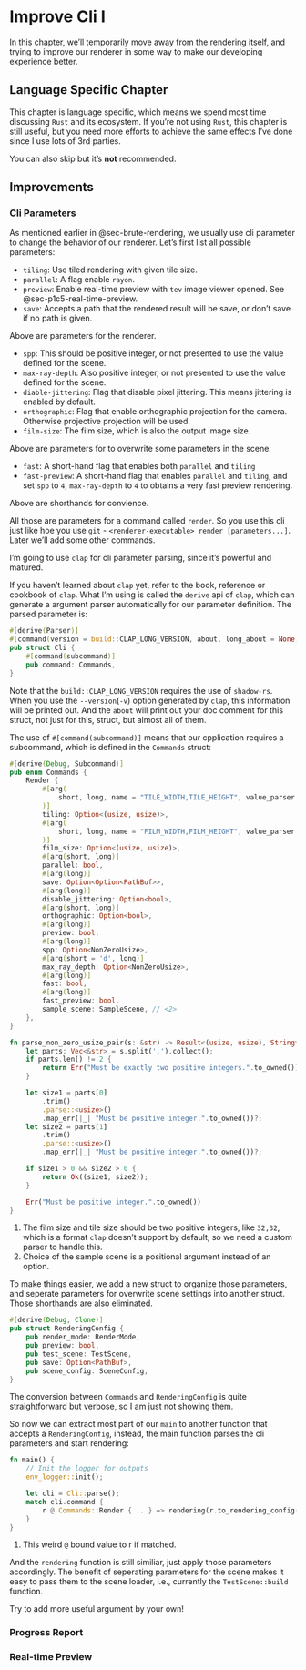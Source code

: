 # Improve Cli I {#sec-improve-cli-i}

In this chapter, we'll temporarily move away from the rendering itself, and trying to improve our renderer in some way to make our developing experience better.

::: callout-note
## Language Specific Chapter

This chapter is language specific, which means we spend most time discussing `Rust` and its ecosystem. If you're not using `Rust`, this chapter is still useful, but you need more efforts to achieve the same effects I've done since I use lots of 3rd parties.

You can also skip but it's **not** recommended.
:::

## Improvements

### Cli Parameters {#sec-p1c5-cli-param}

As mentioned earlier in @sec-brute-rendering, we usually use cli parameter to change the behavior of our renderer. Let's first list all possible parameters:

- `tiling`: Use tiled rendering with given tile size.
- `parallel`: A flag enable `rayon`.
- `preview`: Enable real-time preview with `tev` image viewer opened. See @sec-p1c5-real-time-preview.
- `save`: Accepts a path that the rendered result will be save, or don't save if no path is given.

Above are parameters for the renderer.

- `spp`: This should be positive integer, or not presented to use the value defined for the scene.
- `max-ray-depth`: Also positive integer, or not presented to use the value defined for the scene.
- `diable-jittering`: Flag that disable pixel jittering. This means jittering is enabled by default.
- `orthographic`: Flag that enable orthographic projection for the camera. Otherwise projective projection will be used.
- `film-size`: The film size, which is also the output image size.

Above are parameters for to overwrite some parameters in the scene.

- `fast`: A short-hand flag that enables both `parallel` and `tiling`
- `fast-preview`: A short-hand flag that enables `parallel` and `tiling`, and set `spp` to `4`, `max-ray-depth` to `4` to obtains a very fast preview rendering.

Above are shorthands for convience.

All those are parameters for a command called `render`. So you use this cli just like hoe you use `git` - `<renderer-executable> render [parameters...]`. Later we'll add some other commands.

I'm going to use `clap` for cli parameter parsing, since it's powerful and matured.

If you haven't learned about `clap` yet, refer to the book, reference or cookbook of `clap`. What I'm using is called the `derive` api of `clap`, which can generate a argument parser automatically for our parameter definition. The parsed parameter is:

```Rust
#[derive(Parser)]
#[command(version = build::CLAP_LONG_VERSION, about, long_about = None)]
pub struct Cli {
    #[command(subcommand)]
    pub command: Commands,
}
```

Note that the `build::CLAP_LONG_VERSION` requires the use of `shadow-rs`. When you use the `--version`(`-v`) option generated by `clap`, this information will be printed out. And the `about` will print out your doc comment for this struct, not just for this, struct, but almost all of them.

The use of `#[command(subcommand)]` means that our cpplication requires a subcommand, which is defined in the `Commands` struct:

```Rust
#[derive(Debug, Subcommand)]
pub enum Commands {
    Render {
        #[arg(
            short, long, name = "TILE_WIDTH,TILE_HEIGHT", value_parser = parse_non_zero_usize_pair // <1>
        )]
        tiling: Option<(usize, usize)>,
        #[arg(
            short, long, name = "FILM_WIDTH,FILM_HEIGHT", value_parser = parse_non_zero_usize_pair
        )]
        film_size: Option<(usize, usize)>,
        #[arg(short, long)]
        parallel: bool,
        #[arg(long)]
        save: Option<Option<PathBuf>>,
        #[arg(long)]
        disable_jittering: Option<bool>,
        #[arg(short, long)]
        orthographic: Option<bool>,
        #[arg(long)]
        preview: bool,
        #[arg(long)]
        spp: Option<NonZeroUsize>,
        #[arg(short = 'd', long)]
        max_ray_depth: Option<NonZeroUsize>,
        #[arg(long)]
        fast: bool,
        #[arg(long)]
        fast_preview: bool,
        sample_scene: SampleScene, // <2>
    },
}

fn parse_non_zero_usize_pair(s: &str) -> Result<(usize, usize), String> {
    let parts: Vec<&str> = s.split(',').collect();
    if parts.len() != 2 {
        return Err("Must be exactly two positive integers.".to_owned());
    }

    let size1 = parts[0]
        .trim()
        .parse::<usize>()
        .map_err(|_| "Must be positive integer.".to_owned())?;
    let size2 = parts[1]
        .trim()
        .parse::<usize>()
        .map_err(|_| "Must be positive integer.".to_owned())?;

    if size1 > 0 && size2 > 0 {
        return Ok((size1, size2));
    }

    Err("Must be positive integer.".to_owned())
}
```
1. The film size and tile size should be two positive integers, like `32,32`, which is a format `clap` doesn't support by default, so we need a custom parser to handle this.
2. Choice of the sample scene is a positional argument instead of an option.

To make things easier, we add a new struct to organize those parameters, and seperate parameters for overwrite scene settings into another struct. Those shorthands are also eliminated.

```Rust
#[derive(Debug, Clone)]
pub struct RenderingConfig {
    pub render_mode: RenderMode,
    pub preview: bool,
    pub test_scene: TestScene,
    pub save: Option<PathBuf>,
    pub scene_config: SceneConfig,
}
```

The conversion between `Commands` and `RenderingConfig` is quite straightforward but verbose, so I am just not showing them.

So now we can extract most part of our `main` to another function that accepts a `RenderingConfig`, instead, the main function parses the cli parameters and start rendering:

```Rust
fn main() {
    // Init the logger for outputs
    env_logger::init();

    let cli = Cli::parse();
    match cli.command {
        r @ Commands::Render { .. } => rendering(r.to_rendering_config()), // <1>
    }
}
```
1. This weird `@` bound value to r if matched.

And the `rendering` function is still similiar, just apply those parameters accordingly. The benefit of seperating parameters for the scene makes it easy to pass them to the scene loader, i.e., currently the `TestScene::build` function.

Try to add more useful argument by your own!

### Progress Report {#sec-p1c5-progress-bar}

### Real-time Preview {#sec-p1c5-real-time-preview}